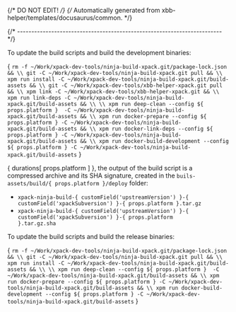 {/* DO NOT EDIT! */}
{/* Automatically generated from xbb-helper/templates/docusaurus/common. */}




{/* ------------------------------------------------------------------------ */}

To update the build scripts and build the development binaries:

<CodeBlock language="sh"> {
`rm -f ~/Work/xpack-dev-tools/ninja-build-xpack.git/package-lock.json && \\
git -C ~/Work/xpack-dev-tools/ninja-build-xpack.git pull && \\
xpm run install -C ~/Work/xpack-dev-tools/ninja-build-xpack.git/build-assets && \\
git -C ~/Work/xpack-dev-tools/xbb-helper-xpack.git pull && \\
xpm link -C ~/Work/xpack-dev-tools/xbb-helper-xpack.git && \\
xpm run link-deps -C ~/Work/xpack-dev-tools/ninja-build-xpack.git/build-assets && \\
\\
xpm run deep-clean --config ${ props.platform }  -C ~/Work/xpack-dev-tools/ninja-build-xpack.git/build-assets && \\
xpm run docker-prepare --config ${ props.platform } -C ~/Work/xpack-dev-tools/ninja-build-xpack.git/build-assets && \\
xpm run docker-link-deps --config ${ props.platform } -C ~/Work/xpack-dev-tools/ninja-build-xpack.git/build-assets && \\
xpm run docker-build-development --config ${ props.platform } -C ~/Work/xpack-dev-tools/ninja-build-xpack.git/build-assets`
} </CodeBlock>

{ durations[ props.platform ] }, the output of the build script is a compressed
archive and its SHA signature, created in
the <code>buils-assets/build/{ props.platform }/deploy</code> folder:

* <code>xpack-ninja-build-{ customField('upstreamVersion') }-{ customField('xpackSubversion') }-{ props.platform }.tar.gz</code>
* <code>xpack-ninja-build-{ customField('upstreamVersion') }-{ customField('xpackSubversion') }-{ props.platform }.tar.gz.sha</code>

To update the build scripts and build the release binaries:

<CodeBlock language="sh"> {
`rm -f ~/Work/xpack-dev-tools/ninja-build-xpack.git/package-lock.json && \\
git -C ~/Work/xpack-dev-tools/ninja-build-xpack.git pull && \\
xpm run install -C ~/Work/xpack-dev-tools/ninja-build-xpack.git/build-assets && \\
\\
xpm run deep-clean --config ${ props.platform }  -C ~/Work/xpack-dev-tools/ninja-build-xpack.git/build-assets && \\
xpm run docker-prepare --config ${ props.platform } -C ~/Work/xpack-dev-tools/ninja-build-xpack.git/build-assets && \\
xpm run docker-build-development --config ${ props.platform } -C ~/Work/xpack-dev-tools/ninja-build-xpack.git/build-assets`
} </CodeBlock>
